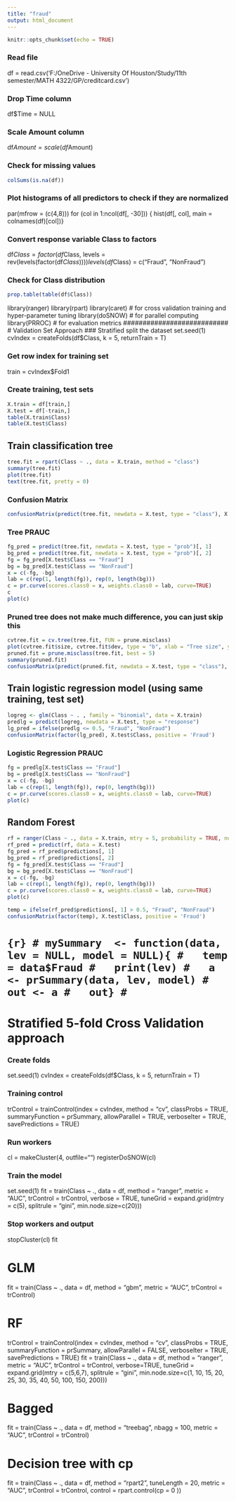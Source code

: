 ```yaml
---
title: "fraud"
output: html_document
---
```


```r
knitr::opts_chunk$set(echo = TRUE)
```

### Read file
df = read.csv('F:/OneDrive - University Of Houston/Study/11th semester/MATH 4322/GP/creditcard.csv')

### Drop Time column
df$Time = NULL

### Scale Amount column
df$Amount = scale(df$Amount)

### Check for missing values
```r
colSums(is.na(df))
```

### Plot histograms of all predictors to check if they are normalized
par(mfrow = (c(4,8)))
for (col in 1:ncol(df[, -30])) {
  hist(df[, col], main = colnames(df)[col])}

### Convert response variable Class to factors
df$Class = factor(df$Class, levels = rev(levels(factor(df$Class))))
levels(df$Class) = c("Fraud", "NonFraud")

### Check for Class distribution
```r
prop.table(table(df$Class))
```

###########################
<!-- install.packages("snow") -->
<!-- install.packages("doSNOW", repos="http://R-Forge.R-project.org") -->
<!-- install.packages("caret") -->
<!-- install.packages("ROSE") -->
<!-- install.packages("PRROC") -->
<!-- install.packages("rpart") -->
<!-- install.packages("ranger") -->

library(ranger)
library(rpart)
library(caret) # for cross validation training and hyper-parameter tuning
library(doSNOW) # for parallel computing
library(PRROC) # for evaluation metrics
###########################
# Validation Set Approach
### Stratified split the dataset
set.seed(1)
cvIndex = createFolds(df$Class, k = 5, returnTrain = T)

### Get row index for training set
train = cvIndex$Fold1

### Create training, test sets
```r
X.train = df[train,]
X.test = df[-train,]
table(X.train$Class)
table(X.test$Class)
```

## Train classification tree
```r
tree.fit = rpart(Class ~ ., data = X.train, method = "class")
summary(tree.fit)
plot(tree.fit)
text(tree.fit, pretty = 0)
```

### Confusion Matrix
```r
confusionMatrix(predict(tree.fit, newdata = X.test, type = "class"), X.test$Class, positive = 'Fraud')  
```

### Tree PRAUC
```r
fg_pred = predict(tree.fit, newdata = X.test, type = "prob")[, 1]
bg_pred = predict(tree.fit, newdata = X.test, type = "prob")[, 2]
fg = fg_pred[X.test$Class == "Fraud"]
bg = bg_pred[X.test$Class == "NonFraud"]
x = c(-fg, -bg)
lab = c(rep(1, length(fg)), rep(0, length(bg)))
c = pr.curve(scores.class0 = x, weights.class0 = lab, curve=TRUE)
c
plot(c)
```

### Pruned tree does not make much difference, you can just skip this
```r
cvtree.fit = cv.tree(tree.fit, FUN = prune.misclass)
plot(cvtree.fit$size, cvtree.fit$dev, type = "b", xlab = "Tree size", ylab = "CV Error Rate")
pruned.fit = prune.misclass(tree.fit, best = 5)
summary(pruned.fit)
confusionMatrix(predict(pruned.fit, newdata = X.test, type = "class"), X.test$Class, positive = 'Fraud')  
```

## Train logistic regression model (using same training, test set)
```r
logreg <- glm(Class ~ . , family = "binomial", data = X.train)
predlg = predict(logreg, newdata = X.test, type = "response")
lg_pred = ifelse(predlg <= 0.5, "Fraud", "NonFraud")
confusionMatrix(factor(lg_pred), X.test$Class, positive = 'Fraud')
```

### Logistic Regression PRAUC
```r
fg = predlg[X.test$Class == "Fraud"]
bg = predlg[X.test$Class == "NonFraud"]
x = c(-fg, -bg)
lab = c(rep(1, length(fg)), rep(0, length(bg)))
c = pr.curve(scores.class0 = x, weights.class0 = lab, curve=TRUE)
plot(c)
```

## Random Forest
```r
rf = ranger(Class ~ ., data = X.train, mtry = 5, probability = TRUE, num.trees = 500)
rf_pred = predict(rf, data = X.test)
fg_pred = rf_pred$predictions[, 1]
bg_pred = rf_pred$predictions[, 2]
fg = fg_pred[X.test$Class == "Fraud"]
bg = bg_pred[X.test$Class == "NonFraud"]
x = c(-fg, -bg)
lab = c(rep(1, length(fg)), rep(0, length(bg)))
c = pr.curve(scores.class0 = x, weights.class0 = lab, curve=TRUE)
plot(c)
```
```r
temp = ifelse(rf_pred$predictions[, 1] > 0.5, "Fraud", "NonFraud")
confusionMatrix(factor(temp), X.test$Class, positive = 'Fraud')
```

# ```{r}
# mySummary  <- function(data, lev = NULL, model = NULL){
#   temp = data$Fraud
#   print(lev)
#   a <- prSummary(data, lev, model)
#   out <- a
#   out}
# ```

#################################
# Stratified 5-fold Cross Validation approach
### Create folds
set.seed(1)
cvIndex = createFolds(df$Class, k = 5, returnTrain = T)

### Training control
trControl = trainControl(index = cvIndex, method = "cv", classProbs = TRUE, summaryFunction = prSummary, allowParallel = TRUE, verboseIter = TRUE, savePredictions = TRUE)

### Run workers
cl = makeCluster(4, outfile="")
registerDoSNOW(cl)

### Train the model
set.seed(1)
fit = train(Class ~ ., data = df, method = "ranger", metric = "AUC", trControl = trControl, verbose = TRUE, tuneGrid = expand.grid(mtry = c(5), splitrule = "gini", min.node.size=c(20)))

### Stop workers and output
stopCluster(cl)
fit


# GLM
fit = train(Class ~ ., data = df, method = "gbm", metric = "AUC", trControl = trControl)

# RF
trControl = trainControl(index = cvIndex, method = "cv", classProbs = TRUE, summaryFunction = prSummary, allowParallel = FALSE, verboseIter = TRUE, savePredictions = TRUE)
fit = train(Class ~ ., data = df, method = "ranger", metric = "AUC", trControl = trControl, verbose=TRUE, tuneGrid = expand.grid(mtry = c(5,6,7), splitrule = "gini", min.node.size=c(1, 10, 15, 20, 25, 30, 35, 40, 50, 100, 150, 200)))

# Bagged
fit = train(Class ~ ., data = df, method = "treebag", nbagg = 100, metric = "AUC", trControl = trControl)

# Decision tree with cp
fit = train(Class ~ ., data = df, method = "rpart2", tuneLength = 20, metric = "AUC", trControl = trControl, control = rpart.control(cp = 0 ))